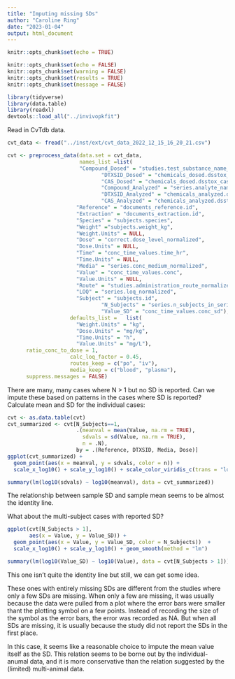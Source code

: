 ```yaml
---
title: "Imputing missing SDs"
author: "Caroline Ring"
date: "2023-01-04"
output: html_document
---
```


```r
knitr::opts_chunk$set(echo = TRUE)
```
```r
knitr::opts_chunk$set(echo = FALSE)
knitr::opts_chunk$set(warning = FALSE)
knitr::opts_chunk$set(results = TRUE)
knitr::opts_chunk$set(message = FALSE)
```

```r
library(tidyverse)
library(data.table)
library(readxl)
devtools::load_all("../invivopkfit")
```

Read in CvTdb data.

```r
cvt_data <- fread("../inst/ext/cvt_data_2022_12_15_16_20_21.csv")
```

```r
cvt <- preprocess_data(data.set = cvt_data,
                       names_list =list(
                       "Compound_Dosed" = "studies.test_substance_name_original",
                              "DTXSID_Dosed" = "chemicals_dosed.dsstox_substance_id",
                              "CAS_Dosed" = "chemicals_dosed.dsstox_casrn",
                              "Compound_Analyzed" = "series.analyte_name_original",
                              "DTXSID_Analyzed" = "chemicals_analyzed.dsstox_substance_id",
                              "CAS_Analyzed" = "chemicals_analyzed.dsstox_casrn",
                      "Reference" = "documents_reference.id",
                      "Extraction" = "documents_extraction.id",
                      "Species" = "subjects.species",
                      "Weight" ="subjects.weight_kg",
                      "Weight.Units" = NULL,
                      "Dose" = "correct.dose_level_normalized",
                      "Dose.Units" = NULL,
                      "Time" = "conc_time_values.time_hr",
                      "Time.Units" = NULL,
                      "Media" = "series.conc_medium_normalized",
                      "Value" = "conc_time_values.conc",
                      "Value.Units" = NULL,
                      "Route" = "studies.administration_route_normalized",
                      "LOQ" = "series.loq_normalized",
                      "Subject" = "subjects.id",
                              "N_Subjects" = "series.n_subjects_in_series",
                              "Value_SD" = "conc_time_values.conc_sd"),
                    defaults_list =   list(
                      "Weight.Units" = "kg",
                      "Dose.Units" = "mg/kg",
                      "Time.Units" = "h",
                      "Value.Units" = "mg/L"),
      ratio_conc_to_dose = 1,
                    calc_loq_factor = 0.45,
                    routes_keep = c("po", "iv"),
                    media_keep = c("blood", "plasma"),
      suppress.messages = FALSE)
```

There are many, many cases where N > 1 but no SD is reported. Can we impute these based on patterns in the cases where SD is reported? Calculate mean and SD for the individual cases:

```r
cvt <- as.data.table(cvt)
cvt_summarized <- cvt[N_Subjects==1,
                      .(meanval = mean(Value, na.rm = TRUE),
                        sdvals = sd(Value, na.rm = TRUE),
                        n = .N),
                      by = .(Reference, DTXSID, Media, Dose)]
ggplot(cvt_summarized) +
  geom_point(aes(x = meanval, y = sdvals, color = n)) +
  scale_x_log10() + scale_y_log10() + scale_color_viridis_c(trans = "log10")

summary(lm(log10(sdvals) ~ log10(meanval), data = cvt_summarized))
```

The relationship between sample SD and sample mean seems to be almost the identity line.

What about the multi-subject cases with reported SD?

```r
ggplot(cvt[N_Subjects > 1],
       aes(x = Value, y = Value_SD)) +
  geom_point(aes(x = Value, y = Value_SD, color = N_Subjects))  +
  scale_x_log10() + scale_y_log10() + geom_smooth(method = "lm")

summary(lm(log10(Value_SD) ~ log10(Value), data = cvt[N_Subjects > 1]))
```

This one isn't quite the identity line but still, we can get some idea.

These ones with entirely missing SDs are different from the studies where only a few SDs are missing. When only a few are missing, it was usually because the data were pulled from a plot where the error bars were smaller thant the plotting symbol on a few points. Instead of recording the size of the symbol as the error bars, the error was recorded as NA. But when all SDs are missing, it is usually because the study did not report the SDs in the first place. 

In this case, it seems like a reasonable choice to impute the mean value itself as the SD. This relation seems to be borne out by the individual-anumal data, and it is more conservative than the relation suggested by the (limited) multi-animal data. 
